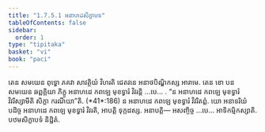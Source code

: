 ```yaml
---
title: "1.7.5.1 អនាហដសិក្ខាបទ"
tableOfContents: false
sidebar:
  order: 1
type: "tipitaka"
basket: "vi"
book: "paci"
---
```



<DynamicBreadcrumb />

<Division number="617" book="paci">

<Paragraph number="1889" book="paci">
តេន សមយេន ពុទ្ធោ ភគវា សាវត្ថិយំ វិហរតិ ជេតវនេ អនាថបិណ្ឌិកស្ស អារាមេ. តេន ខោ បន សមយេន ឆព្ពគ្គិយា ភិក្ខូ អនាហដេ កពឡេ មុខទ្វារំ វិវរន្តិ …បេ… .
</Paragraph>

<Paragraph number="1890" book="paci">
<Emphasis>“ន អនាហដេ កពឡេ មុខទ្វារំ វិវរិស្សាមីតិ សិក្ខា ករណីយា”</Emphasis>តិ. (*41*:<Emphasis>186</Emphasis>)
</Paragraph>

<Paragraph number="1891" book="paci">
ន អនាហដេ កពឡេ មុខទ្វារំ វិវរិតព្ពំ. យោ អនាទរិយំ បដិច្ច អនាហដេ កពឡេ មុខទ្វារំ វិវរតិ, អាបត្តិ ទុក្កដស្ស.
</Paragraph>

<Paragraph number="1892" book="paci">
អនាបត្តិ— អសញ្ចិច្ច …បេ… អាទិកម្មិកស្សាតិ.

</Paragraph>
</Division>

<Paragraph number="1893" type="center" book="paci">
បឋមសិក្ខាបទំ និដ្ឋិតំ.
</Paragraph>